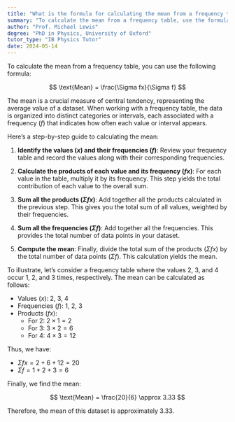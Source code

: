 ```yaml
---
title: "What is the formula for calculating the mean from a frequency table?"
summary: "To calculate the mean from a frequency table, use the formula; Mean = (Σfx) / (Σf)."
author: "Prof. Michael Lewis"
degree: "PhD in Physics, University of Oxford"
tutor_type: "IB Physics Tutor"
date: 2024-05-14
---
```


To calculate the mean from a frequency table, you can use the following formula:

$$
\text{Mean} = \frac{\Sigma fx}{\Sigma f}
$$

The mean is a crucial measure of central tendency, representing the average value of a dataset. When working with a frequency table, the data is organized into distinct categories or intervals, each associated with a frequency ($f$) that indicates how often each value or interval appears.

Here’s a step-by-step guide to calculating the mean:

1. **Identify the values ($x$) and their frequencies ($f$)**: Review your frequency table and record the values along with their corresponding frequencies.

2. **Calculate the products of each value and its frequency ($fx$)**: For each value in the table, multiply it by its frequency. This step yields the total contribution of each value to the overall sum.

3. **Sum all the products ($\Sigma fx$)**: Add together all the products calculated in the previous step. This gives you the total sum of all values, weighted by their frequencies.

4. **Sum all the frequencies ($\Sigma f$)**: Add together all the frequencies. This provides the total number of data points in your dataset.

5. **Compute the mean**: Finally, divide the total sum of the products ($\Sigma fx$) by the total number of data points ($\Sigma f$). This calculation yields the mean.

To illustrate, let’s consider a frequency table where the values $2$, $3$, and $4$ occur $1$, $2$, and $3$ times, respectively. The mean can be calculated as follows:

- Values ($x$): $2$, $3$, $4$
- Frequencies ($f$): $1$, $2$, $3$
- Products ($fx$): 
  - For $2$: $2 \times 1 = 2$
  - For $3$: $3 \times 2 = 6$
  - For $4$: $4 \times 3 = 12$
  
Thus, we have:
- $\Sigma fx = 2 + 6 + 12 = 20$
- $\Sigma f = 1 + 2 + 3 = 6$

Finally, we find the mean:

$$
\text{Mean} = \frac{20}{6} \approx 3.33
$$

Therefore, the mean of this dataset is approximately $3.33$.
    